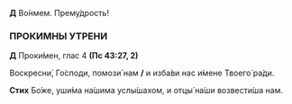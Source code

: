 **Д** Во́нмем. Прему́дрость!

### ПРОКИМНЫ УТРЕНИ

**Д** Проки́мен, глас 4 **(Пс 43:27, 2)**

Воскресни́, Го́споди, помози́ нам **/** и изба́ви нас и́мене Твоего́ ра́ди.

**Стих** Бо́же, уши́ма на́шима услы́шахом, и отцы́ на́ши возвести́ша нам.
